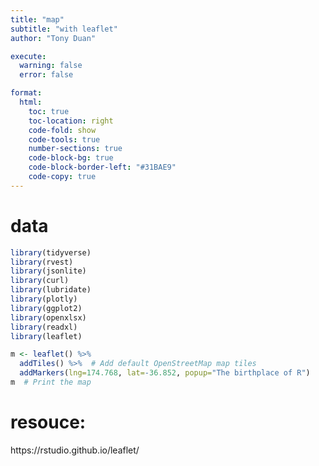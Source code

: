 ```yaml
---
title: "map"
subtitle: "with leaflet"
author: "Tony Duan"

execute:
  warning: false
  error: false

format:
  html:
    toc: true
    toc-location: right
    code-fold: show
    code-tools: true
    number-sections: true
    code-block-bg: true
    code-block-border-left: "#31BAE9"
    code-copy: true
---
```


# data


```r
library(tidyverse)
library(rvest)
library(jsonlite)
library(curl)
library(lubridate)
library(plotly)
library(ggplot2)
library(openxlsx)
library(readxl)
library(leaflet)
```


```r


m <- leaflet() %>%
  addTiles() %>%  # Add default OpenStreetMap map tiles
  addMarkers(lng=174.768, lat=-36.852, popup="The birthplace of R")
m  # Print the map
```




# resouce:


https://rstudio.github.io/leaflet/

